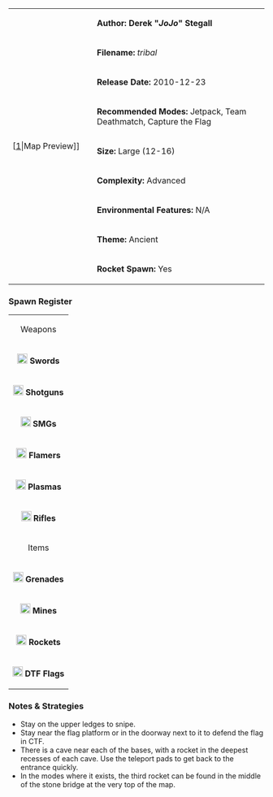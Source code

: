 {| border="1" cellpadding="2" width="800px"
|rowspan="9" width="150px"|[[File:Tribal.png|thumb|center]|Map Preview]]
|'''Author: Derek "''JoJo''" Stegall'''
|-
|'''Filename:''' ''tribal''
|-
| '''Release Date:''' 2010-12-23
|-
|'''Recommended Modes:''' Jetpack, Team Deathmatch, Capture the Flag
|-
|'''Size:''' Large (12-16)
|-
|'''Complexity:''' Advanced
|-
|'''Environmental Features:''' N/A
|-
|'''Theme:''' Ancient
|-
|'''Rocket Spawn:''' Yes
|}

<!--
=== Review ===
-->
=== Spawn Register ===
{| border="1" cellpadding="2" width="150px"
|colspan="2" align="center"|Weapons
|-
|[[File:Sword.png|20px]] '''Swords''' || 2
|-
|[[File:Shotgun.png|20px]] '''Shotguns''' || 4
|-
|[[File:Smg.png|20px]] '''SMGs''' || 4
|-
|[[File:Flamer.png|20px]] '''Flamers''' || 2
|-
|[[File:Plasma.png|20px]] '''Plasmas''' || 4
|-
| [[File:Rifle.png|20px]] '''Rifles''' || 6
|-
|colspan="2" align="center"|Items
|-
| [[File:Grenade.png|20px]] '''Grenades''' || 12
|-
| [[File:Mine.png|20px]] '''Mines''' || 8
|-
| [[File:Rocket.png|20px]] '''Rockets''' || 2 (3 in deathmatch and CTF)
|-
| [[File:Flag.png|20px]] '''DTF Flags''' || 5
|}


=== Notes & Strategies ===

* Stay on the upper ledges to snipe.
* Stay near the flag platform or in the doorway next to it to defend the flag in CTF.
* There is a cave near each of the bases, with a rocket in the deepest recesses of each cave. Use the teleport pads to get back to the entrance quickly.
* In the modes where it exists, the third rocket can be found in the middle of the stone bridge at the very top of the map.